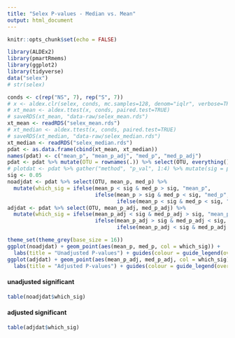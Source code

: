 ```yaml
---
title: "Selex P-values - Median vs. Mean"
output: html_document
---
```


```r
knitr::opts_chunk$set(echo = FALSE)
```

```r
library(ALDEx2)
library(pmartRmems)
library(ggplot2)
library(tidyverse)
data("selex")
# str(selex)
```

```r
conds <- c(rep("NS", 7), rep("S", 7))
# x <- aldex.clr(selex, conds, mc.samples=128, denom="iqlr", verbose=TRUE)
# xt_mean <- aldex.ttest(x, conds, paired.test=TRUE)
# saveRDS(xt_mean, "data-raw/selex_mean.rds")
xt_mean <- readRDS("selex_mean.rds")
# xt_median <- aldex.ttest(x, conds, paired.test=TRUE)
# saveRDS(xt_median, "data-raw/selex_median.rds")
xt_median <- readRDS("selex_median.rds")
pdat <- as.data.frame(cbind(xt_mean, xt_median)) 
names(pdat) <- c("mean_p", "mean_p_adj", "med_p", "med_p_adj")
pdat <- pdat %>% mutate(OTU = rownames(.)) %>% select(OTU, everything())
# plotdat <- pdat %>% gather("method", "p_val", 1:4) %>% mutate(sig = p_val < 0.05)
sig <- 0.05
noadjdat <- pdat %>% select(OTU, mean_p, med_p) %>% 
  mutate(which_sig = ifelse(mean_p < sig & med_p > sig, "mean_p", 
                            ifelse(mean_p > sig & med_p < sig, "med_p", 
                                   ifelse(mean_p < sig & med_p < sig, "both", "neither"))))
adjdat <- pdat %>% select(OTU, mean_p_adj, med_p_adj) %>% 
  mutate(which_sig = ifelse(mean_p_adj < sig & med_p_adj > sig, "mean_p", 
                            ifelse(mean_p_adj > sig & med_p_adj < sig, "med_p", 
                                   ifelse(mean_p_adj < sig & med_p_adj < sig, "both", "neither"))))
```

```r
theme_set(theme_grey(base_size = 16)) 
ggplot(noadjdat) + geom_point(aes(mean_p, med_p, col = which_sig)) + 
  labs(title = "Unadjusted P-values") + guides(colour = guide_legend(override.aes = list(size=4)))
ggplot(adjdat) + geom_point(aes(mean_p_adj, med_p_adj, col = which_sig)) + 
  labs(title = "Adjusted P-values") + guides(colour = guide_legend(override.aes = list(size=4)))
```

#### unadjusted significant 
```r
table(noadjdat$which_sig)
```

#### adjusted significant
```r
table(adjdat$which_sig)
```

